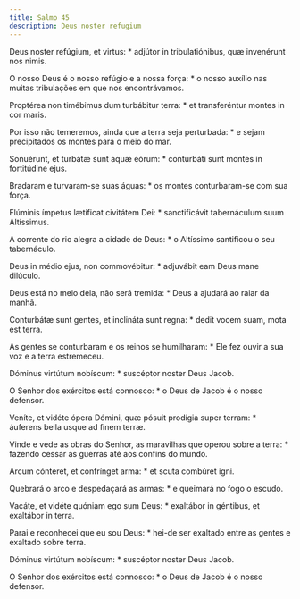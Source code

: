```yaml
---
title: Salmo 45
description: Deus noster refugium
---
```


<div class="side-by-side not-content">

Deus noster refúgium, et virtus: * adjútor in tribulatiónibus, quæ invenérunt nos nimis.

O nosso Deus é o nosso refúgio e a nossa força: * o nosso auxílio nas muitas tribulações em que nos encontrávamos.

Proptérea non timébimus dum turbábitur terra: * et transferéntur montes in cor maris.

Por isso não temeremos, ainda que a terra seja perturbada: * e sejam precipitados os montes para o meio do mar.

Sonuérunt, et turbátæ sunt aquæ eórum: * conturbáti sunt montes in fortitúdine ejus.

Bradaram e turvaram-se suas águas: * os montes conturbaram-se com sua força.

Flúminis ímpetus lætíficat civitátem Dei: * sanctificávit tabernáculum suum Altíssimus.

A corrente do rio alegra a cidade de Deus: * o Altíssimo santificou o seu tabernáculo.

Deus in médio ejus, non commovébitur: * adjuvábit eam Deus mane dilúculo.

Deus está no meio dela, não será tremida: * Deus a ajudará ao raiar da manhã.

Conturbátæ sunt gentes, et inclináta sunt regna: * dedit vocem suam, mota est terra.

As gentes se conturbaram e os reinos se humilharam: * Ele fez ouvir a sua voz e a terra estremeceu.

Dóminus virtútum nobíscum: * suscéptor noster Deus Jacob.

O Senhor dos exércitos está connosco: * o Deus de Jacob é o nosso defensor.

Veníte, et vidéte ópera Dómini, quæ pósuit prodígia super terram: * áuferens bella usque ad finem terræ.

Vinde e vede as obras do Senhor, as maravilhas que operou sobre a terra: * fazendo cessar as guerras até aos confins do mundo.

Arcum cónteret, et confrínget arma: * et scuta combúret igni.

Quebrará o arco e despedaçará as armas: * e queimará no fogo o escudo.

Vacáte, et vidéte quóniam ego sum Deus: * exaltábor in géntibus, et exaltábor in terra.

Parai e reconhecei que eu sou Deus: * hei-de ser exaltado entre as gentes e exaltado sobre terra.

Dóminus virtútum nobíscum: * suscéptor noster Deus Jacob.

O Senhor dos exércitos está connosco: * o Deus de Jacob é o nosso defensor.

</div>
